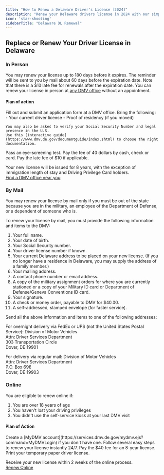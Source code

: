 ```yaml
---
title: "How to Renew a Delaware Driver's License [2024]"
description: "Renew your Delaware drivers license in 2024 with our simple, step-by-step guide. Find all the necessary requirements, forms, fees, and online renewal options to ensure a hassle-free experience. Stay legal and avoid fines - start your renewal process now!"
icon: 'star-shooting'
sidebarTitle: "Delaware DL Renewal"
---
```

## Replace or Renew Your Driver License in Delaware

### In Person
You may renew your license up to 180 days before it expires. The reminder will be sent to you by mail about 60 days before the expiration date. Note that there is a $10 late fee for renewals after the expiration date. You can renew your license in person at [any DMV office](https://driving-tests.org/dmv-near-me/delaware-dmv-office-locations/) without an appointment.

#### Plan of action
<Steps>
  <Step title="Step 1">
    Fill out and submit an application form at a DMV office.
  </Step>
  <Step title="Step 2">
    Bring the following:
    - Your current driver license
    - Proof of residency (if you moved)
    
    You may also be asked to verify your Social Security Number and legal presence in the U.S.
    Use this [interactive guide](https://www.dmv.de.gov/documentguide/index.shtml) to choose the right documentation.
  </Step>
  <Step title="Step 3">
    Pass an eye-screening test.
  </Step>
  <Step title="Step 4">
    Pay the fee of 40 dollars by cash, check or card. Pay the late fee of $10 if applicable.
  </Step>
</Steps>

Your new license will be issued for 8 years, with the exception of immigration length of stay and Driving Privilege Card holders.  
[Find a DMV office near you](https://driving-tests.org/dmv-near-me/)

### By Mail
You may renew your license by mail only if you must be out of the state because you are in the military, an employee of the Department of Defense, or a dependent of someone who is.

To renew your license by mail, you must provide the following information and items to the DMV:
1. Your full name.
2. Your date of birth.
3. Your Social Security number.
4. Your driver license number if known.
5. Your current Delaware address to be placed on your new license. (If you no longer have a residence in Delaware, you may supply the address of a family member.)
6. Your mailing address.
7. A contact phone number or email address.
8. A copy of the military assignment orders for where you are currently stationed or a copy of your Military ID card or Department of Defense/Geneva Conventions ID card.
9. Your signature.
10. A check or money order, payable to DMV for $40.00.
11. A self-addressed, stamped envelope (for faster service).

Send all the above information and items to one of the following addresses:

For overnight delivery via FedEx or UPS (not the United States Postal Service):
Division of Motor Vehicles  
Attn: Driver Services Department  
303 Transportation Circle  
Dover, DE 19901

For delivery via regular mail:
Division of Motor Vehicles  
Attn: Driver Services Department  
P.O. Box 698  
Dover, DE 19903

### Online
You are eligible to renew online if:
1. You are over 18 years of age
2. You haven't lost your driving privileges
3. You didn't use the self-service kiosk at your last DMV visit

#### Plan of Action
<Steps>
  <Step title="Step 1">
    Create a [MyDMV account](https://services.dmv.de.gov/mydmv.ejs?command=MyDMVLogin) if you don't have one.
  </Step>
  <Step title="Step 2">
    Follow several easy steps to renew your license instantly 24/7.
  </Step>
  <Step title="Step 3">
    Pay the $40 fee for an 8-year license.
  </Step>
  <Step title="Step 4">
    Print your temporary paper driver license.
  </Step>
</Steps>

Receive your new license within 2 weeks of the online process.  
[Renew Online](https://services.dmv.de.gov/mydmv.ejs?command=MyDMVLogin)